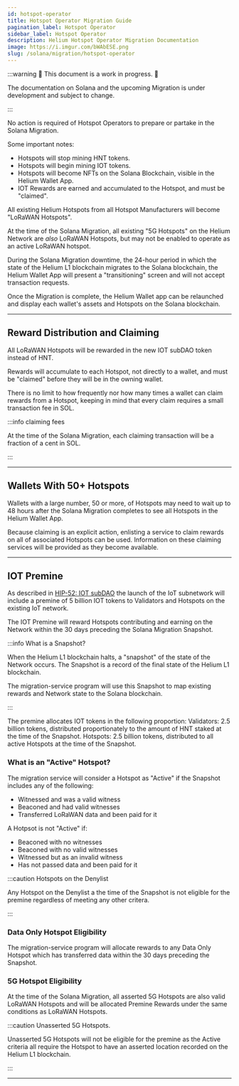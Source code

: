 ```yaml
---
id: hotspot-operator
title: Hotspot Operator Migration Guide
pagination_label: Hotspot Operator
sidebar_label: Hotspot Operator
description: Helium Hotspot Operator Migration Documentation
image: https://i.imgur.com/bWAbESE.png
slug: /solana/migration/hotspot-operator
---
```



:::warning 🚧 This document is a work in progress. 🚧

The documentation on Solana and the upcoming Migration is under development and subject to change.

:::

No action is required of Hotspot Operators to prepare or partake in the Solana Migration.

Some important notes:

- Hotspots will stop mining HNT tokens.
- Hotspots will begin mining IOT tokens.
- Hotspots will become NFTs on the Solana Blockchain, visible in the Helium Wallet App.
- IOT Rewards are earned and accumulated to the Hotspot, and must be "claimed".

All existing Helium Hotspots from all Hotspot Manufacturers will become "LoRaWAN Hotspots".

At the time of the Solana Migration, all existing "5G Hotspots" on the Helium Network are _also_
LoRaWAN Hotspots, but may not be enabled to operate as an active LoRaWAN hotspot.

During the Solana Migration downtime, the 24-hour period in which the state of the Helium L1
blockchain migrates to the Solana blockchain, the Helium Wallet App will present a "transitioning"
screen and will not accept transaction requests.

Once the Migration is complete, the Helium Wallet app can be relaunched and display each wallet's
assets and Hotspots on the Solana blockchain.

---

## Reward Distribution and Claiming

All LoRaWAN Hotspots will be rewarded in the new IOT subDAO token instead of HNT.

Rewards will accumulate to each Hotspot, not directly to a wallet, and must be "claimed" before they
will be in the owning wallet.

There is no limit to how frequently nor how many times a wallet can claim rewards from a Hotspot,
keeping in mind that every claim requires a small transaction fee in SOL.

:::info claiming fees

At the time of the Solana Migration, each claiming transaction will be a fraction of a cent in SOL.

:::

---

## Wallets With 50+ Hotspots

Wallets with a large number, 50 or more, of Hotspots may need to wait up to 48 hours after the
Solana Migration completes to see all Hotspots in the Helium Wallet App.

Because claiming is an explicit action, enlisting a service to claim rewards on all of associated
Hotspots can be used.
Information on these claiming services will be provided as they become available.

<!-- TODO: Service -->

---

## IOT Premine

As described in [HIP-52: IOT subDAO](https://github.com/helium/HIP/blob/main/0052-iot-dao.md) the
launch of the IoT subnetwork will include a premine of 5 billion IOT tokens to Validators and
Hotspots on the existing IoT network.

The IOT Premine will reward Hotspots contributing and earning on the Network within the 30 days 
preceding the Solana Migration Snapshot.

:::info What is a Snapshot?

When the Helium L1 blockchain halts, a "snapshot" of the state of the Network occurs. The Snapshot
is a record of the final state of the Helium L1 blockchain.

The migration-service program will use this Snapshot to map existing rewards and Network state 
to the Solana blockchain.

<!-- TODO: add link to migration-service program -->

:::

The premine allocates IOT tokens in the following proportion: Validators: 2.5 billion tokens,
distributed proportionately to the amount of HNT staked at the time of the Snapshot. Hotspots: 2.5
billion tokens, distributed to all active Hotspots at the time of the Snapshot.

### What is an "Active" Hotspot?

The migration service will consider a Hotspot as "Active" if the Snapshot includes any of the
following:

- Witnessed and was a valid witness
- Beaconed and had valid witnesses
- Transferred LoRaWAN data and been paid for it

A Hotpsot is not "Active" if:

- Beaconed with no witnesses
- Beaconed with no valid witnesses
- Witnessed but as an invalid witness
- Has not passed data and been paid for it

:::caution Hotspots on the Denylist

Any Hotspot on the Denylist a the time of the Snapshot is not eligible for the premine regardless of
meeting any other critera.

:::

### Data Only Hotspot Eligibility

The migration-service program will allocate rewards to any Data Only Hotspot which has transferred
data within the 30 days preceding the Snapshot.

### 5G Hotspot Eligibility

At the time of the Solana Migration, all asserted 5G Hotspots are also valid LoRaWAN Hotspots and 
will be allocated Premine Rewards under the same conditions as LoRaWAN Hotspots.

:::caution Unasserted 5G Hotspots.

Unasserted 5G Hotspots will not be eligible for the premine as the Active criteria all require the
Hotspot to have an asserted location recorded on the Helium L1 blockchain.

:::

---
